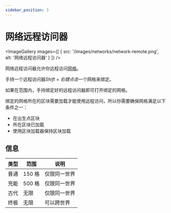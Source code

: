```yaml
---
sidebar_position: 3
---
```



# 网络远程访问器

<ImageGallery images={[
  { src: '/images/networks/network-remote.png', alt: '网络远程访问器' }
]} />

网络远程访问器允许你远程访问[网格](../network-nodes/network-grid)。

手持一个远程访问器*Shift + 右键点击*一个网格来绑定。

如果在范围内，手持绑定好的远程访问器即可打开绑定的网格。

绑定的网格所在的区块需要加载才能使用远程访问，所以你需要确保网格满足以下条件之一：

- 在出生点区块
- 所在区块已加载
- 使用区块加载器保持区块加载

## 信息

| 类型 | 范围 | 说明 |
| --- | --- | ---- |
| 普通 | 150 格 | 仅限同一世界 |
| 充能 | 500 格 | 仅限同一世界 |
| 古代 | 无限 | 仅限同一世界 |
| 终极 | 无限 | 可以跨世界 |
